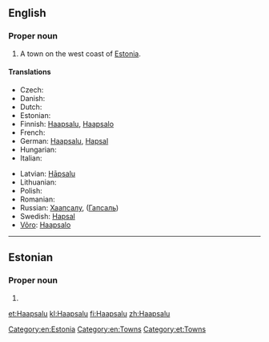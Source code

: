 ==English==
{{wikipedia}}

===Proper noun===
{{en-proper noun}}

# A town on the west coast of [[Estonia]].

====Translations====
{{trans-top|town}}
* Czech: {{t-|cs|Haapsalu}}
* Danish: {{t|da|Haapsalu}}
* Dutch: {{t-|nl|Haapsalu}}
* Estonian: {{t+|et|Haapsalu}}
* Finnish: [[#Finnish|Haapsalu]], [[Haapsalo]]
* French: {{t-|fr|Haapsalu}}
* German: [[#German|Haapsalu]], [[Hapsal#German|Hapsal]]
* Hungarian: {{t-|hu|Haapsalu}}
* Italian: {{t-|it|Haapsalu}}
{{trans-mid}}
* Latvian: [[Hāpsalu]]
* Lithuanian: {{t-|lt|Haapsalu}}
* Polish: {{t-|pl|Haapsalu}}
* Romanian: {{t-|ro|Haapsalu}}
* Russian: [[Хаапсалу]], ([[Гапсаль]])
* Swedish: [[Hapsal#Swedish|Hapsal]]
* [[Võro]]: [[Haapsalo]]
{{trans-bottom}}

[[Category:en:Estonia]]
[[Category:en:Towns]]

----

==Estonian==
{{wikipedia|lang=et}}

===Proper noun===
{{head|et|proper noun}}

# {{l|en|Haapsalu}}

[[Category:et:Towns]]

[[et:Haapsalu]]
[[kl:Haapsalu]]
[[fi:Haapsalu]]
[[zh:Haapsalu]]